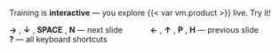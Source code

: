 :::: {.tc .mt5 .f3 .embed}
Training is **interactive** — you explore {{< var vm.product >}} live. Try it!

::: {.f4}
**→** , **↓** , **SPACE** , **N** — next slide &emsp;&emsp;&emsp; **←** , **↑** , **P** , **H** — previous slide &emsp;&emsp;&emsp; **?** — all keyboard shortcuts
:::
::::

